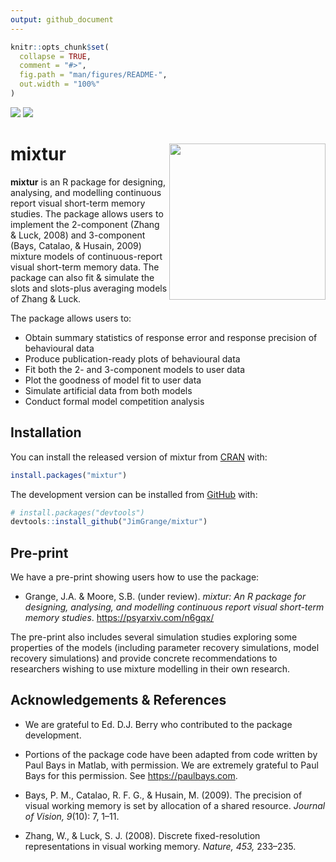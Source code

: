 ```yaml
---
output: github_document
---
```


<!-- README.md is generated from README.Rmd. Please edit that file -->

```r
knitr::opts_chunk$set(
  collapse = TRUE,
  comment = "#>",
  fig.path = "man/figures/README-",
  out.width = "100%"
)
```

[![](http://www.r-pkg.org/badges/version/mixtur)](https://cran.r-project.org/web/packages/mixtur/index.html)
[![](http://cranlogs.r-pkg.org/badges/grand-total/mixtur)](https://cran.r-project.org/web/packages/mixtur/index.html)

# mixtur <a ><img src='images/logo/mixtur_logo.png' align="right" height="250" /></a>

**mixtur** is an R package for designing, analysing, and modelling
continuous report visual short-term memory studies. The package allows
users to implement the 2-component (Zhang & Luck, 2008) and 3-component
(Bays, Catalao, & Husain, 2009) mixture models of continuous-report
visual short-term memory data. The package can also fit & simulate the slots
and slots-plus averaging models of Zhang & Luck.

The package allows users to:

  - Obtain summary statistics of response error and response precision
    of behavioural data
  - Produce publication-ready plots of behavioural data
  - Fit both the 2- and 3-component models to user data
  - Plot the goodness of model fit to user data
  - Simulate artificial data from both models
  - Conduct formal model competition analysis

## Installation

You can install the released version of mixtur from [CRAN](https://cran.r-project.org/web/packages/mixtur/index.html) with:

``` r
install.packages("mixtur")
```

The development version can be installed from [GitHub](https://github.com/) with:

``` r
# install.packages("devtools")
devtools::install_github("JimGrange/mixtur")
```

## Pre-print

We have a pre-print showing users how to use the package:

  - Grange, J.A. & Moore, S.B. (under review). *mixtur:
    An R package for designing, analysing, and modelling continuous
    report visual short-term memory studies*.
    <https://psyarxiv.com/n6gqx/>

The pre-print also includes several simulation studies exploring some
properties of the models (including parameter recovery simulations,
model recovery simulations) and provide concrete recommendations to
researchers wishing to use mixture modelling in their own research.

## Acknowledgements & References

  - We are grateful to Ed. D.J. Berry who contributed to the package 
    development.

  - Portions of the package code have been adapted from code written by
    Paul Bays in Matlab, with permission. We are extremely grateful to
    Paul Bays for this permission. See <https://paulbays.com>.

  - Bays, P. M., Catalao, R. F. G., & Husain, M. (2009). The precision
    of visual working memory is set by allocation of a shared resource.
    *Journal of Vision, 9*(10): 7, 1–11.

  - Zhang, W., & Luck, S. J. (2008). Discrete fixed-resolution
    representations in visual working memory. *Nature, 453,* 233–235.
